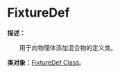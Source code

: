 # FixtureDef

**描述：**

&emsp;&emsp;用于向物理体添加混合物的定义类。

**类对象：**[FixtureDef Class](/docs/api/Class%20Object/FixtureDef)。